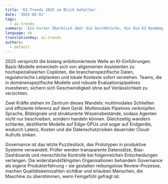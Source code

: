```yaml
---
title: 'KI-Trends 2025 im Blick behalten'
date: '2025-02-01'
tags:
  - ai-trends
summary: 'Ein kurzer Überblick über die Durchbrüche, die die KI-Roadmap des nächsten Jahres prägen werden.'
language: de
translationKey: ai-trends
authors:
  - default
---
```


2025 verspricht die bislang ambitionierteste Welle an KI-Einführungen. Basis-Modelle entwickeln sich von allgemeinen Assistenten zu hochspezialisierten Copiloten, die branchenspezifische Daten, regulatorische Leitplanken und lokale Kontexte sofort verstehen. Teams, die in domänenspezifische Modelle und robuste Evaluationspipelines investieren, sichern sich Geschwindigkeit ohne auf Verlässlichkeit zu verzichten.

Zwei Kräfte stehen im Zentrum dieses Wandels: multimodales Schließen und effiziente Inferenz auf dem Gerät. Multimodale Pipelines verknüpfen Sprache, Bildsignale und strukturierte Wissensbestände, sodass Agenten nicht nur beschreiben, sondern handeln können. Gleichzeitig wandern schlanke, destillierte Modelle auf Edge-GPUs und sogar auf Endgeräte, wodurch Latenz, Kosten und die Datenschutzrisiken dauernder Cloud-Aufrufe sinken.

Governance ist das letzte Puzzlestück, das Prototypen in produktive Systeme verwandelt. Prüfer werden transparente Datensätze, Bias-Dashboards und menschliche Kontrolle bei folgenreichen Entscheidungen verlangen. Die widerstandsfähigsten Organisationen behandeln Governance als eigene Produkterfahrung – sie gestalten reibungslose Review-Prozesse, machen Qualitätskennzahlen sichtbar und erlauben Menschen, die Maschine zu überstimmen, wenn Feingefühl gefragt ist.
